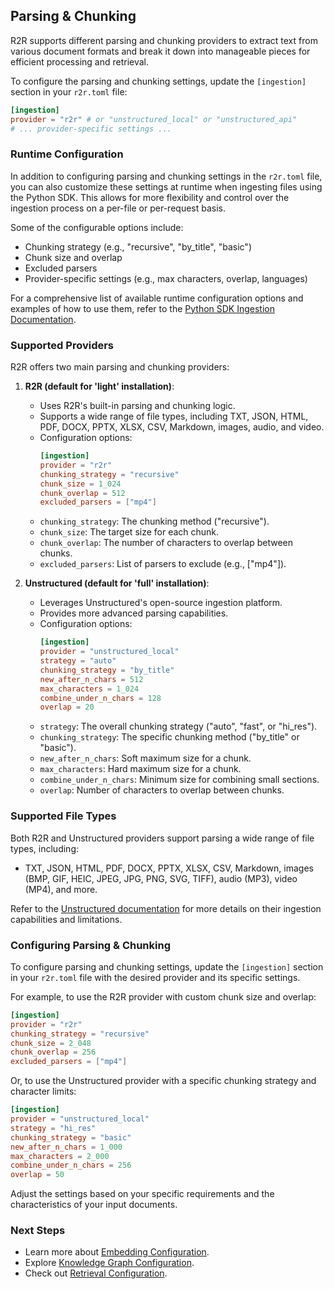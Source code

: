 ## Parsing & Chunking

R2R supports different parsing and chunking providers to extract text from various document formats and break it down into manageable pieces for efficient processing and retrieval.

To configure the parsing and chunking settings, update the `[ingestion]` section in your `r2r.toml` file:

```toml
[ingestion]
provider = "r2r" # or "unstructured_local" or "unstructured_api"
# ... provider-specific settings ...
```

### Runtime Configuration

In addition to configuring parsing and chunking settings in the `r2r.toml` file, you can also customize these settings at runtime when ingesting files using the Python SDK. This allows for more flexibility and control over the ingestion process on a per-file or per-request basis.

Some of the configurable options include:

- Chunking strategy (e.g., "recursive", "by_title", "basic")
- Chunk size and overlap
- Excluded parsers
- Provider-specific settings (e.g., max characters, overlap, languages)

For a comprehensive list of available runtime configuration options and examples of how to use them, refer to the [Python SDK Ingestion Documentation](/documentation/python-sdk/ingestion).


### Supported Providers

R2R offers two main parsing and chunking providers:

1. **R2R (default for 'light' installation)**:
   - Uses R2R's built-in parsing and chunking logic.
   - Supports a wide range of file types, including TXT, JSON, HTML, PDF, DOCX, PPTX, XLSX, CSV, Markdown, images, audio, and video.
   - Configuration options:
     ```toml
     [ingestion]
     provider = "r2r"
     chunking_strategy = "recursive"
     chunk_size = 1_024
     chunk_overlap = 512
     excluded_parsers = ["mp4"]
     ```
   - `chunking_strategy`: The chunking method ("recursive").
   - `chunk_size`: The target size for each chunk.
   - `chunk_overlap`: The number of characters to overlap between chunks.
   - `excluded_parsers`: List of parsers to exclude (e.g., ["mp4"]).

2. **Unstructured (default for 'full' installation)**:
   - Leverages Unstructured's open-source ingestion platform.
   - Provides more advanced parsing capabilities.
   - Configuration options:
     ```toml
     [ingestion]
     provider = "unstructured_local"
     strategy = "auto"
     chunking_strategy = "by_title"
     new_after_n_chars = 512
     max_characters = 1_024
     combine_under_n_chars = 128
     overlap = 20
     ```
   - `strategy`: The overall chunking strategy ("auto", "fast", or "hi_res").
   - `chunking_strategy`: The specific chunking method ("by_title" or "basic").
   - `new_after_n_chars`: Soft maximum size for a chunk.
   - `max_characters`: Hard maximum size for a chunk.
   - `combine_under_n_chars`: Minimum size for combining small sections.
   - `overlap`: Number of characters to overlap between chunks.

### Supported File Types

Both R2R and Unstructured providers support parsing a wide range of file types, including:

- TXT, JSON, HTML, PDF, DOCX, PPTX, XLSX, CSV, Markdown, images (BMP, GIF, HEIC, JPEG, JPG, PNG, SVG, TIFF), audio (MP3), video (MP4), and more.

Refer to the [Unstructured documentation](https://docs.unstructured.io/welcome) for more details on their ingestion capabilities and limitations.

### Configuring Parsing & Chunking

To configure parsing and chunking settings, update the `[ingestion]` section in your `r2r.toml` file with the desired provider and its specific settings.

For example, to use the R2R provider with custom chunk size and overlap:

```toml
[ingestion]
provider = "r2r"
chunking_strategy = "recursive"
chunk_size = 2_048
chunk_overlap = 256
excluded_parsers = ["mp4"]
```

Or, to use the Unstructured provider with a specific chunking strategy and character limits:

```toml
[ingestion]
provider = "unstructured_local"
strategy = "hi_res"
chunking_strategy = "basic"
new_after_n_chars = 1_000
max_characters = 2_000
combine_under_n_chars = 256
overlap = 50
```

Adjust the settings based on your specific requirements and the characteristics of your input documents.

### Next Steps

- Learn more about [Embedding Configuration](/documentation/configuration/ingestion/embedding).
- Explore [Knowledge Graph Configuration](/documentation/configuration/knowledge-graph/overview).
- Check out [Retrieval Configuration](/documentation/configuration/retrieval/overview).

